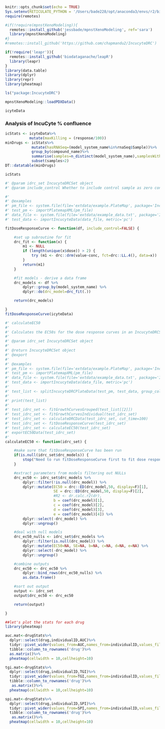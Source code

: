 ```r
knitr::opts_chunk$set(echo = TRUE)
Sys.setenv(RETICULATE_PYTHON = '/Users/bade228/opt/anaconda3/envs/r2/bin/python3')
require(remotes)

#if(!require(mpnstXenoModeling)){
  remotes::install_github('jessbade/mpnstXenoModeling', ref='sara')
  library(mpnstXenoModeling)
#}
#remotes::install_github('https://github.com/chapmandu2/IncucyteDRC')

if(!require('leapr')){
  remotes::install_github('biodataganache/leapR')
  library(leapr)
}
library(data.table)
library(dplyr)
library(repr)
library(pheatmap)
```

```r
ls("package:IncucyteDRC")
```

```r
mpnstXenoModeling::loadPDXData()
```

```r
icyteData
```

### Analysis of IncuCyte % confluence

```r
icStats <- icyteData%>%
           mutate(maxKilling = (response/100))
minDrugs <- icStats%>%
            mutate(hasRNASeq=(model_system_name%in%rnaSeq$Sample))%>%
            group_by(compound_name)%>%
            summarise(samples=n_distinct(model_system_name),samplesWithRNA=count(hasRNASeq==TRUE))%>%
            subset(samples>2)
DT::datatable(minDrugs)
```

```r
icStats
```

```r

#' @param idrc_set IncucyteDRCSet object
#' @param include_control Whether to include control sample as zero conc control

#'
#' @examples
#' pm_file <- system.file(file='extdata/example.PlateMap', package='IncucyteDRC')
#' test_pm <- importPlatemapXML(pm_file)
#' data_file <- system.file(file='extdata/example_data.txt', package='IncucyteDRC')
#' test_data <- importIncucyteData(data_file, metric='pc')

fitDoseResponseCurve <- function(df, include_control=FALSE) {

    #set up subroutine for fit
    drc_fit <- function(x) {
        m1 <- NULL
        if (length(unique(x$dose)) > 2) {
            try (m1 <- drc::drm(value~conc, fct=drc::LL.4(), data=x))
        }
        return(m1)
    }

    #fit models - derive a data frame
    drc_models <- df %>%
        dplyr::group_by(model_system_name) %>%
        dplyr::do(drc_model=drc_fit(.))

    return(drc_models)

}
fitDoseResponseCurve(icyteData)
```

```r
#' calculateEC50
#'
#' Calculates the EC50s for the dose response curves in an IncucyteDRCSet object
#'
#' @param idrc_set IncucyteDRCSet object
#'
#' @return IncucyteDRCSet object
#' @export
#'
#' @examples
#' pm_file <- system.file(file='extdata/example.PlateMap', package='IncucyteDRC')
#' test_pm <- importPlatemapXML(pm_file)
#' data_file <- system.file(file='extdata/example_data.txt', package='IncucyteDRC')
#' test_data <- importIncucyteData(data_file, metric='pc')
#'
#' test_list <- splitIncucyteDRCPlateData(test_pm, test_data, group_columns='growthcondition')
#'
#' print(test_list)
#'
#' test_idrc_set <- fitGrowthCurvesGrouped(test_list[[2]])
#' test_idrc_set <- fitGrowthCurvesIndividual(test_idrc_set)
#' test_idrc_set <- calculateDRCData(test_idrc_set, cut_time=100)
#' test_idrc_set <- fitDoseResponseCurve(test_idrc_set)
#' test_idrc_set <- calculateEC50(test_idrc_set)
#' exportEC50Data(test_idrc_set)
#'
calculateEC50 <- function(idrc_set) {

    #make sure that fitDoseResponseCurve has been run
    if(is.null(idrc_set$drc_models)) {
        stop("Need to run fitDoseResponseCurve first to fit dose response models")
    }

    #extract parameters from models filtering out NULLs
    drc_ec50 <- idrc_set$drc_models %>%
        dplyr::filter(!is.null(drc_model)) %>%
        dplyr::mutate(EC50 = drc::ED(drc_model,50, display=F)[1],
                      SE = drc::ED(drc_model,50, display=F)[2],
                      #R2 <- dr.calc.r2(dr),
                      b = coef(drc_model)[1],
                      c = coef(drc_model)[2],
                      d = coef(drc_model)[3],
                      e = coef(drc_model)[4]) %>%
        dplyr::select(-drc_model) %>%
        dplyr::ungroup()

    #deal with null models
    drc_ec50_nulls <- idrc_set$drc_models %>%
        dplyr::filter(is.null(drc_model)) %>%
        dplyr::mutate(EC50=NA, SE=NA, b=NA, c=NA, d=NA, e=NA) %>%
        dplyr::select(-drc_model) %>%
        dplyr::ungroup()

    #combine outputs
    drc_ec50 <- drc_ec50 %>%
        dplyr::bind_rows(drc_ec50_nulls) %>%
        as.data.frame()

    #sort out output
    output <- idrc_set
    output$drc_ec50 <- drc_ec50

    return(output)

}
```

```r
##let's plot the stats for each drug
library(pheatmap)

auc.mat<-drugStats%>%
  dplyr::select(drug,individualID,AUC)%>%
  tidyr::pivot_wider(values_from=AUC,names_from=individualID,values_fill=list(AUC=0))%>%
  tibble::column_to_rownames('drug')%>%
  as.matrix()%>%
  pheatmap(cellwidth = 10,cellheight=10)

tgi.mat<-drugStats%>%
  dplyr::select(drug,individualID,TGI)%>%
  tidyr::pivot_wider(values_from=TGI,names_from=individualID,values_fill=list(TGI=0))%>%
  tibble::column_to_rownames('drug')%>%
   as.matrix()%>%
  pheatmap(cellwidth = 10,cellheight=10)

spi.mat<-drugStats%>%
  dplyr::select(drug,individualID,SPI)%>%
  tidyr::pivot_wider(values_from=SPI,names_from=individualID,values_fill=list(SPI=0))%>%
  tibble::column_to_rownames('drug')%>%
   as.matrix()%>%
  pheatmap(cellwidth = 10,cellheight=10)
```
